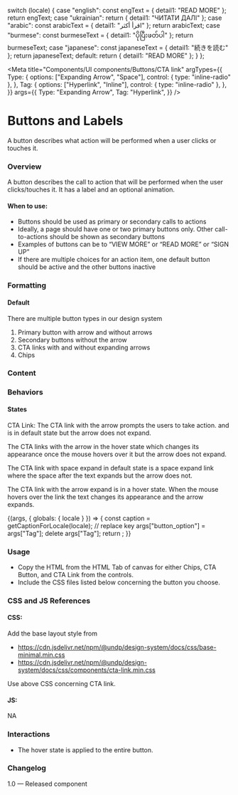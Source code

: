 
  switch (locale) {
    case "english":
      const engText = { detail1: "READ MORE" };
      return engText;
    case "ukrainian":
      return { detail1: "ЧИТАТИ ДАЛІ" };
    case "arabic":
      const arabicText = { detail1: "اقرأ أكثر" };
      return arabicText;
    case "burmese":
      const burmeseText = { detail1: "ပိုပြီးဖတ်ပါ" };
      return burmeseText;
    case "japanese":
      const japaneseText = { detail1: "続きを読む" };
      return japaneseText;
    default:
      return { detail1: "READ MORE" };
  }
};

<Meta
  title="Components/UI components/Buttons/CTA link"
  argTypes={{
    Type: {
      options: ["Expanding Arrow", "Space"],
      control: { type: "inline-radio" },
    },
    Tag: {
      options: ["Hyperlink", "Inline"],
      control: { type: "inline-radio" },
    },
  }}
  args={{
    Type: "Expanding Arrow",
    Tag: "Hyperlink",
  }}
/>

# Buttons and Labels

A button describes what action will be performed when a user clicks or touches it.

### Overview

A button describes the call to action that will be performed when the user clicks/touches it. It has a label and an optional animation.

#### When to use:

- Buttons should be used as primary or secondary calls to actions
- Ideally, a page should have one or two primary buttons only. Other call-to-actions should be shown as secondary buttons
- Examples of buttons can be to “VIEW MORE” or “READ MORE” or “SIGN UP”
- If there are multiple choices for an action item, one default button should be active and the other buttons inactive

### Formatting

#### Default

There are multiple button types in our design system

1. Primary button with arrow and without arrows
2. Secondary buttons without the arrow
3. CTA links with and without expanding arrows
4. Chips

### Content

### Behaviors

#### States

CTA Link:
The CTA link with the arrow prompts the users to take action. and is in default state but the arrow does not expand.

The CTA links with the arrow in the hover state which changes its appearance once the mouse hovers over it but the arrow does not expand.

The CTA link with space expand in default state is a space expand link where the space after the text expands but the arrow does not.

The CTA link with the arrow expand is in a hover state. When the mouse hovers over the link the text changes its appearance and the arrow expands.

<Canvas>
  <Story name="CTA link">
    {(args, { globals: { locale } }) => {
      const caption = getCaptionForLocale(locale);
      // replace key
      args["button_option"] = args["Tag"];
      delete args["Tag"];
      return <Ctalink label={caption.detail1} {...args}></Ctalink>;
    }}
  </Story>
</Canvas>

### Usage

- Copy the HTML from the HTML Tab of canvas for either Chips, CTA Button, and CTA Link from the controls.
- Include the CSS files listed below concerning the button you choose.

### CSS and JS References

#### CSS:

Add the base layout style from

- https://cdn.jsdelivr.net/npm/@undp/design-system/docs/css/base-minimal.min.css
- https://cdn.jsdelivr.net/npm/@undp/design-system/docs/css/components/cta-link.min.css

Use above CSS concerning CTA link.

#### JS:

NA

### Interactions

- The hover state is applied to the entire button.

### Changelog

1.0 — Released component
